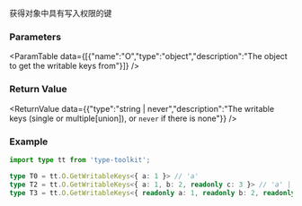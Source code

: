 

获得对象中具有写入权限的键

### Parameters
<ParamTable data={[{"name":"O","type":"object","description":"The object to get the writable keys from"}]} />

### Return Value
<ReturnValue data={{"type":"string | never","description":"The writable keys (single or multiple[union]), or `never` if there is none"}} />

### Example

```ts
import type tt from 'type-toolkit';

type T0 = tt.O.GetWritableKeys<{ a: 1 }> // 'a'
type T2 = tt.O.GetWritableKeys<{ a: 1, b: 2, readonly c: 3 }> // 'a' | 'b'
type T3 = tt.O.GetWritableKeys<{ readonly a: 1, readonly b: 2, readonly c: 3 }> // never
```
